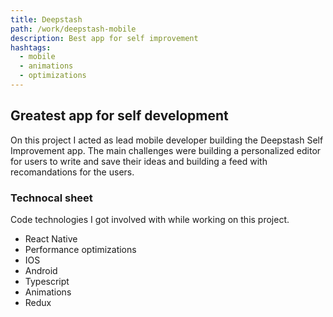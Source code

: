 ```yaml
---
title: Deepstash
path: /work/deepstash-mobile
description: Best app for self improvement
hashtags:
  - mobile
  - animations
  - optimizations
---
```



<MobileSlider />

## Greatest app for self development

On this project I acted as lead mobile developer building the Deepstash Self
Improvement app. The main challenges were building a personalized editor for
users to write and save their ideas and building a feed with recomandations for
the users.

### Technocal sheet

Code technologies I got involved with while working on this project.

- React Native
- Performance optimizations
- IOS
- Android
- Typescript
- Animations
- Redux
